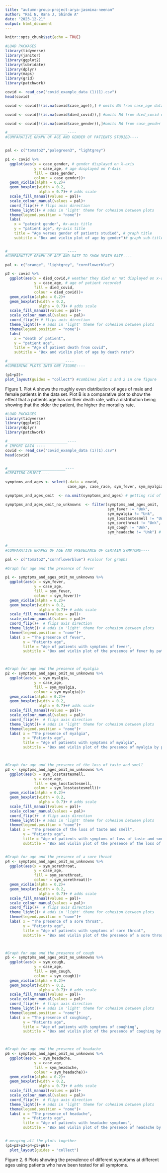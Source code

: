 ```yaml
---
title: "autumn-group-project-arya-jasmina-neenam"
author: "Rai N, Rana J, Shinde A"
date: "2023-12-21"
output: html_document
---
```




```r
knitr::opts_chunk$set(echo = TRUE)
```


```r
#LOAD PACKAGES
library(tidyverse)
library(janitor)
library(ggplot2)
library(lubridate)
library(dplyr)
library(maps)
library(grid)
library(patchwork)

covid <- read_csv("covid_example_data (1)(1).csv")
head(covid)

covid <- covid[!(is.na(covid$case_age)),] # omits NA from case_age data

covid <- covid[!(is.na(covid$died_covid)),] #omits NA from died_covid data

covid <- covid[!(is.na(covid$case_gender)),]#omits NA from case_gender data

#___________________________----
#COMPARATIVE GRAPH OF AGE AND GENDER OF PATIENTS STUDIED----


pal <- c("tomato2","palegreen3", "lightgrey")

p1 <- covid %>% 
  ggplot(aes(x = case_gender, # gender displayed on X-axis
             y = case_age, # age displayed on Y-Axis
             fill = case_gender,
             colour = case_gender))+
  geom_violin(alpha = 0.2)+
  geom_boxplot(width = 0.2,
               alpha = 0.7)+ # adds scale
  scale_fill_manual(values = pal)+ 
  scale_colour_manual(values = pal)+
  coord_flip()+ # flips axis direction
  theme_light()+ # adds in 'light' theme for cohesion between plots
  theme(legend.position = "none")+
  labs(
    x = "pateint gender", #x-axis title
    y = "patient age", #y-axis title
    title = "Age verses gender of patients studied", # graph title
    subtitle = "Box and violin plot of age by gender")# graph sub-title


#___________________________----
#COMPARATIVE GRAPH OF AGE AND DATE TO SHOW DEATH RATE----

pal <- c("orange", "lightgrey", "cornflowerblue")

p2 <- covid %>% 
  ggplot(aes(x = died_covid,# weather they died or not displayed on x-axis
             y = case_age, # age of patient recorded
             fill = died_covid,
             colour = died_covid))+
  geom_violin(alpha = 0.2)+
  geom_boxplot(width = 0.2,
               alpha = 0.7)+ # adds scale
  scale_fill_manual(values = pal)+
  scale_colour_manual(values = pal)+
  coord_flip()+ # flips axis direction
  theme_light()+ # adds in 'light' theme for cohesion between plots
  theme(legend.position = "none")+
  labs(
    x = "death of patient",
    y = "patient age",
    title = "Age of patient death from covid",
    subtitle = "Box and violin plot of age by death rate") 

#__________________________----
#COMBINING PLOTS INTO ONE FIGURE----

(p1+p2)+
plot_layout(guides = "collect") #combines plot 1 and 2 in one figure
```

Figure 1. Plot A shows the roughly even distribution of ages of male and female patients in the data set. Plot B is a comparative plot to show the effect that a patients age has on their death rate, with a distribution being showing that the older the patient, the higher the mortality rate.

```r
#LOAD PACKAGES
library(tidyverse)
library(ggplot2)
library(dplyr)
library(patchwork)

#___________________________----
# IMPORT DATA ----
covid <- read_csv("covid_example_data (1)(1).csv")
head(covid)


#__________________________----
#CREATING OBJECT----

symptoms_and_ages <- select(.data = covid, 
                            case_age, case_race, sym_fever, sym_myalgia, sym_losstastesmell, sym_sorethroat, sym_cough, sym_headache) # Creating a data set with all the columns I am interested in

symptpms_and_ages_omit  <- na.omit(symptoms_and_ages) # getting rid of missing variables in the data set 

symptpms_and_ages_omit_no_unknowns  <- filter(symptpms_and_ages_omit, 
                                              sym_fever != "Unk", 
                                              sym_myalgia != "Unk",
                                              sym_losstastesmell != "Unk",
                                              sym_sorethroat != "Unk",
                                              sym_cough != "Unk",
                                              sym_headache != "Unk") # getting rid of the rows containing unknown variables in the data set 
  

#__________________________----
#COMPARATIVE GRAPHS OF AGE AND PREVELANCE OF CERTAIN SYMPTOMS----

pal <- c("tomato2","cornflowerblue") #colour for graphs

#Graph for age and the presence of fever

p1 <- symptpms_and_ages_omit_no_unknowns %>% 
  ggplot(aes(x = sym_fever,
             y = case_age,
             fill = sym_fever,
             colour = sym_fever))+
  geom_violin(alpha = 0.2)+
  geom_boxplot(width = 0.2,
               alpha = 0.7)+ # adds scale
  scale_fill_manual(values = pal)+
  scale_colour_manual(values = pal)+
  coord_flip()+  # flips axis direction
  theme_light()+ # adds in 'light' theme for cohesion between plots
  theme(legend.position = "none")+
  labs( x = "The presence of fever",
        y = "Patients age",
        title = "Age of patients with symptoms of fever",
        subtitle = "Box and violin plot of the presence of fever by patients age")



#Graph for age and the presence of myalgia
p2 <- symptpms_and_ages_omit_no_unknowns %>% 
  ggplot(aes(x = sym_myalgia,
             y = case_age,
             fill = sym_myalgia,
             colour = sym_myalgia))+
  geom_violin(alpha = 0.2)+
  geom_boxplot(width = 0.2,
               alpha = 0.7)+# adds scale
  scale_fill_manual(values = pal)+
  scale_colour_manual(values = pal)+
  coord_flip()+  # flips axis direction
  theme_light()+ # adds in 'light' theme for cohesion between plots
  theme(legend.position = "none")+
  labs( x = "The presence of myalgia",
        y = "Patients age",
        title = "Age of patients with symptoms of myalgia",
        subtitle = "Box and violin plot of the presence of myalgia by patients age")



#Graph for age and the presence of the loss of taste and smell
p3 <- symptpms_and_ages_omit_no_unknowns %>% 
  ggplot(aes(x = sym_losstastesmell,
             y = case_age,
             fill = sym_losstastesmell,
             colour = sym_losstastesmell))+
  geom_violin(alpha = 0.2)+
  geom_boxplot(width = 0.2,
               alpha = 0.7)+ # adds scale
  scale_fill_manual(values = pal)+
  scale_colour_manual(values = pal)+
  coord_flip()+  # flips axis direction
  theme_light()+ # adds in 'light' theme for cohesion between plots
  theme(legend.position = "none")+
  labs( x = "The presence of the loss of taste and smell",
        y = "Patients age",
        title = "Age of patients with symptoms of loss of taste and smell",
        subtitle = "Box and violin plot of the presence of the loss of taste and smell by patients age")


#Graph for age and the presence of a sore throat
p4 <- symptpms_and_ages_omit_no_unknowns %>% 
  ggplot(aes(x = sym_sorethroat,
             y = case_age,
             fill = sym_sorethroat,
             colour = sym_sorethroat))+
  geom_violin(alpha = 0.2)+
  geom_boxplot(width = 0.2,
               alpha = 0.7)+ # adds scale
  scale_fill_manual(values = pal)+
  scale_colour_manual(values = pal)+
  coord_flip()+  # flips axis direction
  theme_light()+ # adds in 'light' theme for cohesion between plots
  theme(legend.position = "none")+
  labs( x = "The presence of a sore throat",
        y = "Patients age",
        title = "Age of patients with symptoms of sore throat",
        subtitle = "Box and violin plot of the presence of a sore throat by patients age")



#Graph for age and the presence of cough
p5 <- symptpms_and_ages_omit_no_unknowns %>% 
  ggplot(aes(x = sym_cough,
             y = case_age,
             fill = sym_cough,
             colour = sym_cough))+
  geom_violin(alpha = 0.2)+
  geom_boxplot(width = 0.2,
               alpha = 0.7)+ # adds scale
  scale_fill_manual(values = pal)+
  scale_colour_manual(values = pal)+
  coord_flip()+  # flips axis direction
  theme_light()+ # adds in 'light' theme for cohesion between plots
  theme(legend.position = "none")+
  labs( x = "The presence of coughing",
        y = "Patients age",
        title = "Age of patients with symptoms of coughing",
        subtitle = "Box and violin plot of the presence of coughing by patients age")



#Graph for age and the presence of headache
p6 <- symptpms_and_ages_omit_no_unknowns %>% 
  ggplot(aes(x = sym_headache,
             y = case_age,
             fill = sym_headache,
             colour = sym_headache))+
  geom_violin(alpha = 0.2)+
  geom_boxplot(width = 0.2,
               alpha = 0.7)+ # adds scale
  scale_fill_manual(values = pal)+
  scale_colour_manual(values = pal)+
  coord_flip()+  # flips axis direction
  theme_light()+ # adds in 'light' theme for cohesion between plots
  theme(legend.position = "none")+
  labs( x = "The presence of headache",
        y = "Patients age",
        title = "Age of patients with headache symptoms",
        subtitle = "Box and violin plot of the presence of headache by patients age")


# merging all the plots together
(p1+p2+p3+p4+p5+p6)+
  plot_layout(guides = "collect")
```

Figure 2. 6 Plots showing the prevalence of different symptoms at different ages using patients who have been tested for all symptoms.


